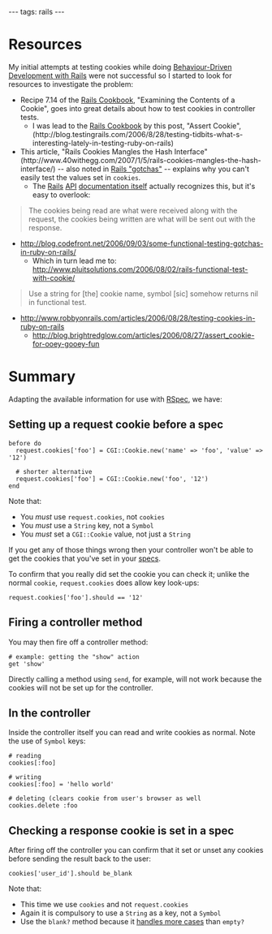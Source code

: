 ---
tags: rails
---
= Resources =

My initial attempts at testing cookies while doing [[Behaviour-Driven Development with Rails]] were not successful so I started to look for resources to investigate the problem:

* Recipe 7.14 of the [[Rails Cookbook]], "Examining the Contents of a Cookie", goes into great details about how to test cookies in controller tests.
** I was lead to the [[Rails Cookbook]] by this post, "Assert Cookie", (http://blog.testingrails.com/2006/8/28/testing-tidbits-what-s-interesting-lately-in-testing-ruby-on-rails)
* This article, "Rails Cookies Mangles the Hash Interface" (http://www.40withegg.com/2007/1/5/rails-cookies-mangles-the-hash-interface/) -- also noted in [[Rails "gotchas"]] -- explains why you can't easily test the values set in <tt>cookies</tt>.
** The [[Rails]] [[API]] [http://api.rubyonrails.org/classes/ActionController/Cookies.html documentation itself] actually recognizes this, but it's easy to overlook:

<blockquote>The cookies being read are what were received along with the request, the cookies being written are what will be sent out with the response.</blockquote>

* http://blog.codefront.net/2006/09/03/some-functional-testing-gotchas-in-ruby-on-rails/
** Which in turn lead me to: http://www.pluitsolutions.com/2006/08/02/rails-functional-test-with-cookie/

<blockquote>Use a string for [the] cookie name, symbol [sic] somehow returns nil in functional test.</blockquote>

* http://www.robbyonrails.com/articles/2006/08/28/testing-cookies-in-ruby-on-rails
** http://blog.brightredglow.com/articles/2006/08/27/assert_cookie-for-ooey-gooey-fun

= Summary =

Adapting the available information for use with [[RSpec]], we have:

== Setting up a request cookie before a spec ==

<pre>before do
  request.cookies['foo'] = CGI::Cookie.new('name' => 'foo', 'value' => '12')
  
  # shorter alternative
  request.cookies['foo'] = CGI::Cookie.new('foo', '12')
end</pre>

Note that: 

* You ''must'' use <tt>request.cookies</tt>, not <tt>cookies</tt>
* You ''must'' use a <tt>String</tt> key, not a <tt>Symbol</tt>
* You ''must'' set a <tt>CGI::Cookie</tt> value, not just a <tt>String</tt>

If you get any of those things wrong then your controller won't be able to get the cookies that you've set in your [[specs]].

To confirm that you really did set the cookie you can check it; unlike the normal <tt>cookie</tt>, <tt>request.cookies</tt> does allow key look-ups:

<pre>request.cookies['foo'].should == '12'</pre>

== Firing a controller method ==

You may then fire off a controller method:

<pre># example: getting the "show" action
get 'show'</pre>

Directly calling a method using <tt>send</tt>, for example, will not work because the cookies will not be set up for the controller.

== In the controller ==

Inside the controller itself you can read and write cookies as normal. Note the use of <tt>Symbol</tt> keys:

<pre># reading
cookies[:foo]

# writing
cookies[:foo] = 'hello world'

# deleting (clears cookie from user's browser as well
cookies.delete :foo</pre>

== Checking a response cookie is set in a spec ==

After firing off the controller you can confirm that it set or unset any cookies before sending the result back to the user:

<pre>cookies['user_id'].should be_blank</pre>

Note that:

* This time we use <tt>cookies</tt> and not <tt>request.cookies</tt>
* Again it is compulsory to use a <tt>String</tt> as a key, not a <tt>Symbol</tt>
* Use the <tt>blank?</tt> method because it [http://dev.rubyonrails.org/browser/trunk/activesupport/lib/active_support/core_ext/blank.rb handles more cases] than <tt>empty?</tt>
